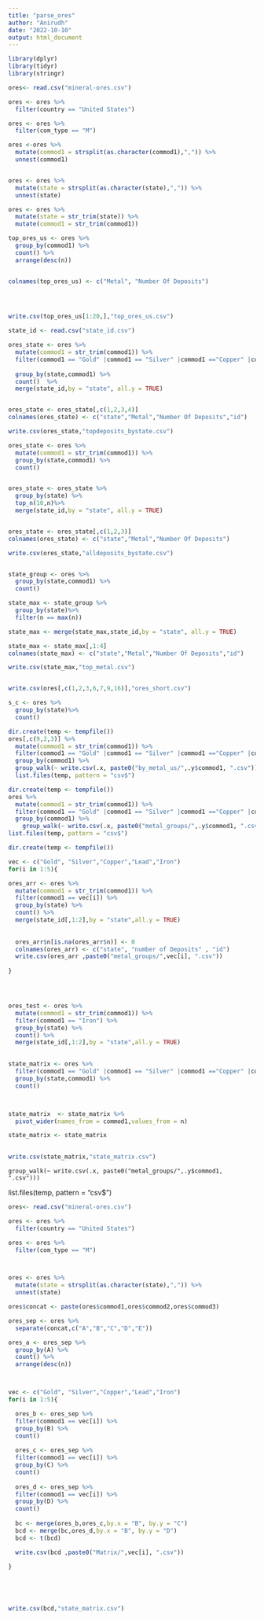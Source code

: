 ```yaml
---
title: "parse_ores"
author: "Anirudh"
date: "2022-10-10"
output: html_document
---
```


```r

library(dplyr)
library(tidyr)
library(stringr)
```

```r

ores<- read.csv("mineral-ores.csv")

ores <- ores %>%
  filter(country == "United States")

ores <- ores %>%
  filter(com_type == "M")

ores <-ores %>%
  mutate(commod1 = strsplit(as.character(commod1),",")) %>%
  unnest(commod1)


ores <- ores %>%
  mutate(state = strsplit(as.character(state),",")) %>%
  unnest(state)

ores <- ores %>%
  mutate(state = str_trim(state)) %>%
  mutate(commod1 = str_trim(commod1))

```

```r

top_ores_us <- ores %>%
  group_by(commod1) %>%
  count() %>%
  arrange(desc(n))


colnames(top_ores_us) <- c("Metal", "Number Of Deposits")


  

write.csv(top_ores_us[1:20,],"top_ores_us.csv")
```


```r
state_id <- read.csv("state_id.csv")

```

```r

ores_state <- ores %>%
  mutate(commod1 = str_trim(commod1)) %>%
  filter(commod1 == "Gold" |commod1 == "Silver" |commod1 =="Copper" |commod1 == "Lead" |commod1 == "Iron") %>%
  
  group_by(state,commod1) %>%
  count()  %>%
  merge(state_id,by = "state", all.y = TRUE)


ores_state <- ores_state[,c(1,2,3,4)]
colnames(ores_state) <- c("state","Metal","Number Of Deposits","id")

write.csv(ores_state,"topdeposits_bystate.csv")

```


```r

ores_state <- ores %>%
  mutate(commod1 = str_trim(commod1)) %>%
  group_by(state,commod1) %>%
  count()


ores_state <- ores_state %>%
  group_by(state) %>%
  top_n(10,n)%>%
  merge(state_id,by = "state", all.y = TRUE)


ores_state <- ores_state[,c(1,2,3)]
colnames(ores_state) <- c("state","Metal","Number Of Deposits")

write.csv(ores_state,"alldeposits_bystate.csv")
```

```r


```



```r

state_group <- ores %>%
  group_by(state,commod1) %>%
  count() 

state_max <- state_group %>%
  group_by(state)%>%
  filter(n == max(n))

state_max <- merge(state_max,state_id,by = "state", all.y = TRUE)

state_max <- state_max[,1:4]
colnames(state_max) <- c("state","Metal","Number Of Deposits","id")

write.csv(state_max,"top_metal.csv")



```





```r


write.csv(ores[,c(1,2,3,6,7,9,16)],"ores_short.csv")
```


```r
s_c <- ores %>%
  group_by(state)%>%
  count()


```

```r
dir.create(temp <- tempfile())
ores[,c(9,2,3)] %>%
  mutate(commod1 = str_trim(commod1)) %>%
  filter(commod1 == "Gold" |commod1 == "Silver" |commod1 =="Copper" |commod1 == "Lead" |commod1 == "Iron") %>%
  group_by(commod1) %>%
  group_walk(~ write.csv(.x, paste0("by_metal_us/",.y$commod1, ".csv")))
  list.files(temp, pattern = "csv$")

```


```r
dir.create(temp <- tempfile())
ores %>%
  mutate(commod1 = str_trim(commod1)) %>%
  filter(commod1 == "Gold" |commod1 == "Silver" |commod1 =="Copper" |commod1 == "Lead" |commod1 == "Iron") %>%
  group_by(commod1) %>%
    group_walk(~ write.csv(.x, paste0("metal_groups/",.y$commod1, ".csv")))
list.files(temp, pattern = "csv$")

```


```r
dir.create(temp <- tempfile())

vec <- c("Gold", "Silver","Copper","Lead","Iron")
for(i in 1:5){

ores_arr <- ores %>%
  mutate(commod1 = str_trim(commod1)) %>%
  filter(commod1 == vec[i]) %>%
  group_by(state) %>%
  count() %>%
  merge(state_id[,1:2],by = "state",all.y = TRUE) 
  
  
  ores_arr$n[is.na(ores_arr$n)] <- 0
  colnames(ores_arr) <- c("state", "number of Deposits" , "id")
  write.csv(ores_arr ,paste0("metal_groups/",vec[i], ".csv"))
  
}





```
```r
ores_test <- ores %>%
  mutate(commod1 = str_trim(commod1)) %>%
  filter(commod1 == "Iron") %>%
  group_by(state) %>%
  count() %>%
  merge(state_id[,1:2],by = "state",all.y = TRUE)
  


```

```r
state_matrix <- ores %>%
  filter(commod1 == "Gold" |commod1 == "Silver" |commod1 =="Copper" |commod1 == "Lead" |commod1 == "Iron") %>%
  group_by(state,commod1) %>%
  count()



state_matrix  <- state_matrix %>%
  pivot_wider(names_from = commod1,values_from = n)

state_matrix <- state_matrix 
  

write.csv(state_matrix,"state_matrix.csv")


```

    group_walk(~ write.csv(.x, paste0("metal_groups/",.y$commod1, ".csv")))
list.files(temp, pattern = "csv$")


```r






ores<- read.csv("mineral-ores.csv")

ores <- ores %>%
  filter(country == "United States")

ores <- ores %>%
  filter(com_type == "M")



ores <- ores %>%
  mutate(state = strsplit(as.character(state),",")) %>%
  unnest(state)

ores$concat <- paste(ores$commod1,ores$commod2,ores$commod3)
```

```r

ores_sep <- ores %>%
  separate(concat,c("A","B","C","D","E"))


```

```r
ores_a <- ores_sep %>%
  group_by(A) %>%
  count() %>%
  arrange(desc(n))



vec <- c("Gold", "Silver","Copper","Lead","Iron")
for(i in 1:5){

  ores_b <- ores_sep %>%
  filter(commod1 == vec[i]) %>%
  group_by(B) %>%
  count()
  
  ores_c <- ores_sep %>%
  filter(commod1 == vec[i]) %>%
  group_by(C) %>%
  count()
  
  ores_d <- ores_sep %>%
  filter(commod1 == vec[i]) %>%
  group_by(D) %>%
  count()
  
  bc <- merge(ores_b,ores_c,by.x = "B", by.y = "C")
  bcd <- merge(bc,ores_d,by.x = "B", by.y = "D")
  bcd <- t(bcd)

  write.csv(bcd ,paste0("Matrix/",vec[i], ".csv"))
  
}






```
```r



write.csv(bcd,"state_matrix.csv")

```
```r


```


